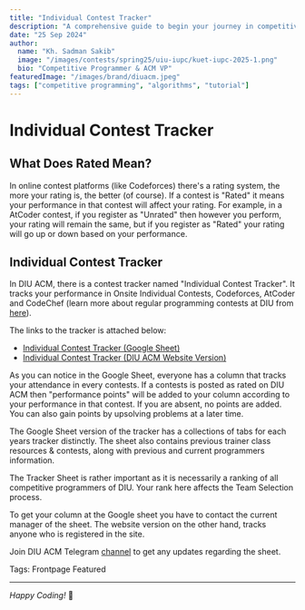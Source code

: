 ```yaml
---
title: "Individual Contest Tracker"
description: "A comprehensive guide to begin your journey in competitive programming"
date: "25 Sep 2024"
author:
  name: "Kh. Sadman Sakib"
  image: "/images/contests/spring25/uiu-iupc/kuet-iupc-2025-1.png"
  bio: "Competitive Programmer & ACM VP"
featuredImage: "/images/brand/diuacm.jpeg"
tags: ["competitive programming", "algorithms", "tutorial"]
---
```


# Individual Contest Tracker

## What Does Rated Mean?

In online contest platforms (like Codeforces) there's a rating system, the more your rating is, the better (of course). If a contest is "Rated" it means your performance in that contest will affect your rating. For example, in a AtCoder contest, if you register as "Unrated" then however you perform, your rating will remain the same, but if you register as "Rated" your rating will go up or down based on your performance.

## Individual Contest Tracker

In DIU ACM, there is a contest tracker named "Individual Contest Tracker". It tracks your performance in Onsite Individual Contests, Codeforces, AtCoder and CodeChef (learn more about regular programming contests at DIU from [here](https://www.diuacm.com/blog/regular-contests)).

The links to the tracker is attached below:

- [Individual Contest Tracker (Google Sheet)](https://docs.google.com/spreadsheets/u/0/d/1q1ol7O5-zHb4jLCbBOOAV0Q1aw151M7zfOWt4lp1xbY/edit)
- [Individual Contest Tracker (DIU ACM Website Version)](/trackers/individual-contest-tracker/1)

As you can notice in the Google Sheet, everyone has a column that tracks your attendance in every contests. If a contests is posted as rated on DIU ACM then "performance points" will be added to your column according to your performance in that contest. If you are absent, no points are added. You can also gain points by upsolving problems at a later time.

The Google Sheet version of the tracker has a collections of tabs for each years tracker distinctly. The sheet also contains previous trainer class resources & contests, along with previous and current programmers information.

The Tracker Sheet is rather important as it is necessarily a ranking of all competitive programmers of DIU. Your rank here affects the Team Selection process.

To get your column at the Google sheet you have to contact the current manager of the sheet. The website version on the other hand, tracks anyone who is registered in the site.

Join DIU ACM Telegram [channel](https://t.me/+X94KLytY-Kk5NzU9) to get any updates regarding the sheet.

Tags: Frontpage Featured

---

*Happy Coding!* 🚀
